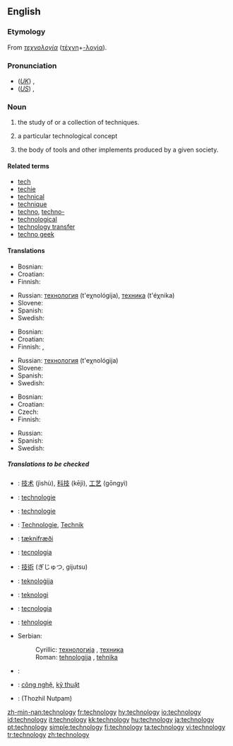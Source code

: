 ==English==

===Etymology===
From {{Gr.}} ''[[τεχνολογία]]'' ([[τέχνη]]+[[-λογία]]).

===Pronunciation===
*(''[[Received Pronunciation|UK]]'') {{IPA|/tɛkˈnɒlədʒi/}}, {{SAMPA|/tEk"nQl@dZi/}}
*(''[[General American|US]]'') {{IPA|/tɛkˈnɑlədʒi/}}, {{SAMPA|/tEk"nAl@dZi/}}

===Noun===
{{en-noun|technologies|-}}
{{wikipedia}}
# {{uncountable}} the study of or a collection of techniques.
# {{countable}} a particular technological concept
# the body of tools and other implements produced by a given society.

====Related terms====
*[[tech]]
*[[techie]]
*[[technical]]
*[[technique]]
*[[techno]], [[techno-]]
*[[technological]]
*[[technology transfer]]
*[[techno geek]]

====Translations====
{{trans-top|the study of or a collection of techniques}}
*Bosnian: {{t-|bs|tehnologija|f}}
*Croatian: {{t-|hr|tehnologija|f}}
* Finnish: {{t|fi|teknologia}}
{{trans-mid}}
*Russian: [[технология]] (t'eχnológija), [[техника]] (t'éχnika)
* Slovene: {{t-|sl|tehnologija|f}}
* Spanish: {{t+|es|tecnología|f}}
* Swedish: {{t-|sv|teknologi|c}}
{{trans-bottom}}

{{trans-top|a particular technological concept}}
*Bosnian: {{t-|bs|tehnologija|f}}
*Croatian: {{t-|hr|tehnologija|f}}
* Finnish: {{t|fi|teknologia}}, {{t-|fi|menetelmä}}
{{trans-mid}}
*Russian: [[технология]] (t'eχnológija)
* Slovene: {{t-|sl|tehnologija|f}}
* Spanish: {{t+|es|tecnología|f}}
* Swedish: {{t-|sv|teknologi|c}}
{{trans-bottom}}

{{trans-top|body of tools}}
*Bosnian: {{t-|bs|tehnologija|f}}
*Croatian: {{t-|hr|tehnologija|f}}
* Czech: {{t-|cs|technika|f}}
* Finnish: {{t|fi|teknologia}}
{{trans-mid}}
* Russian: {{t|ru|техника|tr=t'éχnika}}
* Spanish: {{t+|es|tecnología|f}}
* Swedish: {{t-|sv|teknologi|c}}
{{trans-bottom}}

=====Translations to be checked=====
{{checktrans-top}}
*{{ttbc|Chinese}}: [[技术]] (jìshù), [[科技]] (kējì), [[工艺]] (gōngyì)
*{{ttbc|Dutch}}: [[technologie]]
*{{ttbc|French}}: [[technologie]] {{f}}
*{{ttbc|German}}: [[Technologie]], [[Technik]]
*{{ttbc|Icelandic}}: [[tæknifræði]] {{f}} 
*{{ttbc|Italian}}: [[tecnologia]] {{f}}
*{{ttbc|Japanese}}: [[技術]] (ぎじゅつ, gijutsu)
*{{ttbc|Maltese}}: [[teknoloġija]]
*{{ttbc|Norwegian}}: [[teknologi]]
*{{ttbc|Portuguese}}: [[tecnologia]] {{f}}
*{{ttbc|Romanian}}: [[tehnologie]]
*Serbian:
*:Cyrillic: [[технологија]] {{f}}, [[техника]] {{f}}
*:Roman: [[tehnologija]] {{f}}, [[tehnika]] {{f}}
*{{ttbc|Sindhi}}: {{SDchar|[[ٽيڪنيڀياس|ٽيڪِنِيڀِياسُ]]}}
*{{ttbc|Vietnamese}}: [[công nghệ]], [[kỹ thuật]]
*{{ttbc|Tamil}}: (Thozhil Nutpam)
{{checktrans-bottom}}

[[zh-min-nan:technology]]
[[fr:technology]]
[[hy:technology]]
[[io:technology]]
[[id:technology]]
[[it:technology]]
[[kk:technology]]
[[hu:technology]]
[[ja:technology]]
[[pt:technology]]
[[simple:technology]]
[[fi:technology]]
[[ta:technology]]
[[vi:technology]]
[[tr:technology]]
[[zh:technology]]